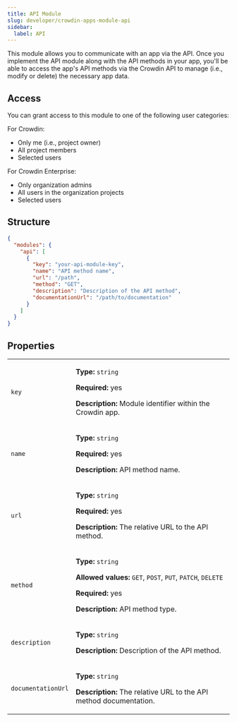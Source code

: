 ```yaml
---
title: API Module
slug: developer/crowdin-apps-module-api
sidebar:
  label: API
---
```


This module allows you to communicate with an app via the API. Once you implement the API module along with the API methods in your app, you'll be able to access the app's API methods via the Crowdin API to manage (i.e., modify or delete) the necessary app data.

## Access

You can grant access to this module to one of the following user categories:

For Crowdin:

* Only me (i.e., project owner)
* All project members
* Selected users

For Crowdin Enterprise:

* Only organization admins
* All users in the organization projects
* Selected users

## Structure

```json title="manifest.json"
{
  "modules": {
    "api": [
      {
        "key": "your-api-module-key",
        "name": "API method name",
        "url": "/path",
        "method": "GET",
        "description": "Description of the API method",
        "documentationUrl": "/path/to/documentation"
      }
    ]
  }
}
```

## Properties

<table>
  <tbody>
    <tr>
      <td><code>key</code></td>
      <td>
        <p><strong>Type:</strong> <code>string</code></p>
        <p><strong>Required:</strong> yes</p>
        <p><strong>Description:</strong> Module identifier within the Crowdin app.</p>
      </td>
    </tr>
    <tr>
      <td><code>name</code></td>
      <td>
        <p><strong>Type:</strong> <code>string</code></p>
        <p><strong>Required:</strong> yes</p>
        <p><strong>Description:</strong> API method name.</p>
      </td>
    </tr>
    <tr>
      <td><code>url</code></td>
      <td>
        <p><strong>Type:</strong> <code>string</code></p>
        <p><strong>Required:</strong> yes</p>
        <p><strong>Description:</strong> The relative URL to the API method.</p>
      </td>
    </tr>
    <tr>
      <td><code>method</code></td>
      <td>
        <p><strong>Type:</strong> <code>string</code></p>
        <p><strong>Allowed values:</strong> <code>GET</code>, <code>POST</code>, <code>PUT</code>, <code>PATCH</code>, <code>DELETE</code></p>
        <p><strong>Required:</strong> yes</p>
        <p><strong>Description:</strong> API method type.</p>
      </td>
    </tr>
    <tr>
      <td><code>description</code></td>
      <td>
        <p><strong>Type:</strong> <code>string</code></p>
        <p><strong>Description:</strong> Description of the API method.</p>
      </td>
    </tr>
    <tr>
      <td><code>documentationUrl</code></td>
      <td>
        <p><strong>Type:</strong> <code>string</code></p>
        <p><strong>Description:</strong> The relative URL to the API method documentation.</p>
      </td>
    </tr>
  </tbody>
</table>
